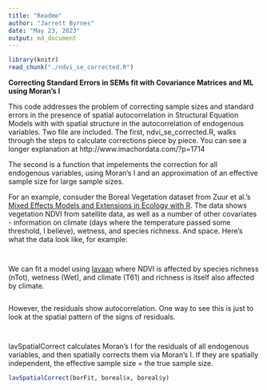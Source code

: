 ```yaml
---
title: "Readme"
author: "Jarrett Byrnes"
date: "May 23, 2023"
output: md_document
---
```

```r
library(knitr)
read_chunk("./ndvi_se_corrected.R")
```

**Correcting Standard Errors in SEMs fit with Covariance Matrices and ML using Moran's I**

This code addresses the problem of correcting sample sizes and standard errors in the presence of spatial autocorrelation in Structural Equation Models with with spatial structure in the autocorrelation of endogenous variables. Two file are included. The first, ndvi_se_corrected.R, walks through the steps to calculate corrections piece by piece. You can see a longer explanation at http://www.imachordata.com/?p=1714

The second is a function that impelements the correction for all endogenous variables, using Moran's I and an approximation of an effective sample size for large sample sizes.

For an example, consuder the Boreal Vegetation dataset from Zuur et al.'s [Mixed Effects Models and Extensions in Ecology with R](http://www.highstat.com/book2.htm). The data shows vegetation NDVI from satellite data, as well as a number of other covariates - information on climate (days where the temperature passed some threshold, I believe), wetness, and species richness. And space. Here's what the data look like, for example:

```r
```
```r
```

We can fit a model using [lavaan](http://lavaan.org) where NDVI is affected by species richness (nTot), wetness (Wet), and  climate (T61)  and richness is itself also affected by climate.
```r
```

However, the residuals show autocorrelation. One way to see this  is just to look at the spatial pattern of the signs of residuals.
```r
```

```r
```

lavSpatialCorrect calculates Moran's I for the residuals of all endogenous variables, and then spatially corrects them via Moran's I. If they are spatially independent, the effective sample size = the true sample size.


```r

lavSpatialCorrect(borFit, boreal$x, boreal$y)

```
